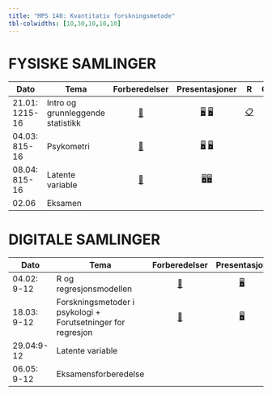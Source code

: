 ```yaml
---
title: "MPS 140: Kvantitativ forskningsmetode"
tbl-colwidths: [10,30,10,10,10]
---
```


# FYSISKE SAMLINGER

<!-- [📖](samlinger/samling1.qmd "Samling 1")  -->

<!-- [📖](samlinger/samling2.qmd "Samling 2") -->

::: column-screen-inset-right
| Dato           | Tema                              |              Forberedelser               |                               Presentasjoner                                | R                       |                                    Oppgaver                                     |
|------------|------------|:----------:|:----------:|------------|:----------:|
| 21.01: 1215-16 | Intro og grunnleggende statistikk | [📖](samlinger/samling1.qmd "Samling 1") | [🖥](slides/slides1.qmd "Foiler 1") [🖥](slides/stat_review.pdf "Repetisjon") | [📋](R/R1.qmd "R kode") |                     [📋](quiz/samling1_mps140.pdf "Oppg 1")                     |
| 04.03: 815-16  | Psykometri                        | [📖](samlinger/samling3.qmd "Samling 3") |  [🖥](slides/slides3a.qmd "Foiler 3A") [🖥](slides/slides3b.qmd "Foiler 3b")  |                         |                       [📋](quiz/quiz4mars.qmd "Quiz")                        |
| 08.04: 815-16  | Latente variable                  | [📖](samlinger/samling5.qmd "Samling 5") |  [🖥](slides/slides5a.qmd "Foiler 5A")[🖥](slides/slides5b.qmd "Foiler 5A")   |                         | \[📋\]<!--(quiz/quiz9aprilA.qmd "Quiz 1")[📋](quiz/quiz9aprilB.qmd "Quiz 2")--> |
| 02.06          | Eksamen                           |                                          |                                                                             |                         |                                                                                 |
:::

# DIGITALE SAMLINGER

::: column-screen-inset-right
| Dato        | Tema                                                         |              Forberedelser               |            Presentasjon            | R                          |                       Oppgaver                       |
|------------|------------|:----------:|:----------:|------------|:----------:|
| 04.02: 9-12 | R og regresjonsmodellen                                      | [📖](samlinger/samling2.qmd "Samling 1") | [🖥](slides/slides2.qmd "Foiler 2") | [📋](R/digR1.qmd "R kode") |      [📋](quiz/digsamling1_mps140.pdf "Oppg 2")      |
| 18.03: 9-12 | Forskningsmetoder i psykologi + Forutsetninger for regresjon | [📖](samlinger/samling4.qmd "Samling 4") | [🖥](slides/slides4.qmd "Foiler 4") |                            | \[📋\]<!--(quiz/quiz19mars_medfasit.qmd "Oppg 4")--> |
| 29.04:9-12  | Latente variable                                             |                                          |                                    |                            |                                                      |
| 06.05: 9-12 | Eksamensforberedelse                                         |                                          |                                    |                            |                                                      |
:::
